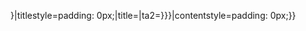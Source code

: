 {{hidden begin|style=padding: 0px;{{{frame-style|}}}|ta1={{{head-align|{{{headalign|left}}}}}}|titlestyle=padding: 0px;{{{head-style|}}}|title={{{1|<noinclude>標題</noinclude>}}}|ta2={{{content-align|{{{textalign|left}}}}}}|contentstyle=padding: 0px;{{{content-style|}}}}}{{{2|<noinclude>內容</noinclude>}}}{{hidden end}}<noinclude>
{{Documentation}}
</noinclude>
